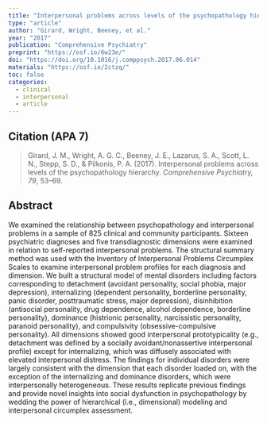 ---
title: "Interpersonal problems across levels of the psychopathology hierarchy"
type: "article"
author: "Girard, Wright, Beeney, et al."
year: "2017"
publication: "Comprehensive Psychiatry"
preprint: "https://osf.io/6w23e/"
doi: "https://doi.org/10.1016/j.comppsych.2017.06.014"
materials: "https://osf.io/2ctzq/"
toc: false
categories:
  - clinical
  - interpersonal
  - article
---

## Citation (APA 7)

> Girard, J. M., Wright, A. G. C., Beeney, J. E., Lazarus, S. A., Scott, L. N., Stepp, S. D., & Pilkonis, P. A. (2017). Interpersonal problems across levels of the psychopathology hierarchy. *Comprehensive Psychiatry, 79*, 53–69.

## Abstract

We examined the relationship between psychopathology and interpersonal problems in a sample of 825 clinical and community participants. Sixteen psychiatric diagnoses and five transdiagnostic dimensions were examined in relation to self-reported interpersonal problems. The structural summary method was used with the Inventory of Interpersonal Problems Circumplex Scales to examine interpersonal problem profiles for each diagnosis and dimension. We built a structural model of mental disorders including factors corresponding to detachment (avoidant personality, social phobia, major depression), internalizing (dependent personality, borderline personality, panic disorder, posttraumatic stress, major depression), disinhibition (antisocial personality, drug dependence, alcohol dependence, borderline personality), dominance (histrionic personality, narcissistic personality, paranoid personality), and compulsivity (obsessive-compulsive personality). All dimensions showed good interpersonal prototypicality (e.g., detachment was defined by a socially avoidant/nonassertive interpersonal profile) except for internalizing, which was diffusely associated with elevated interpersonal distress. The findings for individual disorders were largely consistent with the dimension that each disorder loaded on, with the exception of the internalizing and dominance disorders, which were interpersonally heterogeneous. These results replicate previous findings and provide novel insights into social dysfunction in psychopathology by wedding the power of hierarchical (i.e., dimensional) modeling and interpersonal circumplex assessment.
